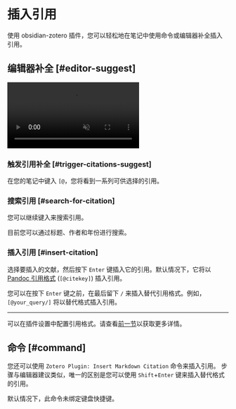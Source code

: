 
# 插入引用

使用 obsidian-zotero 插件，您可以轻松地在笔记中使用命令或编辑器补全插入引用。

## 编辑器补全 [#editor-suggest]

<video autoPlay loop muted playsInline width="300">
  <source src="/img/citation-insert-editor.mp4" type="video/mp4" />
  <Image
    src="/img/citation-insert-editor.gif"
    alt="使用编辑器补全插入引用"
    width="200"
    height="0"
  />
</video>

<Steps>

### 触发引用补全 [#trigger-citations-suggest]

在您的笔记中键入 `[@`，您将看到一系列可供选择的引用。

### 搜索引用 [#search-for-citation]

您可以继续键入来搜索引用。

目前您可以通过标题、作者和年份进行搜索。

### 插入引用 [#insert-citation]

选择要插入的文献，然后按下 `Enter` 键插入它的引用。默认情况下，它将以 [Pandoc 引用格式](https://pandoc.org/MANUAL.html#extension-citations) (`[@citekey]`) 插入引用。

您可以在按下 `Enter` 键之前，在最后留下 `/` 来插入替代引用格式。例如，`[@your_query/]` 将以替代格式插入引用。

---

</Steps>

可以在插件设置中配置引用格式。请查看[前一节](/getting-started/basic-usage/template-config)以获取更多详情。

## 命令 [#command]

您还可以使用 `Zotero Plugin: Insert Markdown Citation` 命令来插入引用。
步骤与编辑器建议类似，唯一的区别是您可以使用 `Shift`+`Enter` 键来插入替代格式的引用。

默认情况下，此命令未绑定键盘快捷键。